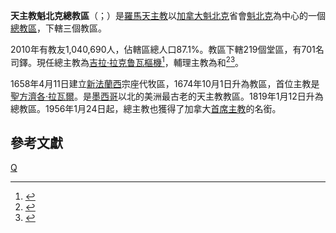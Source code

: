 {{Refimprove|time=2019-11-26T13:07:58+00:00}}
{{NoteTA
|1=zh-hant:瑪爾定; zh-hans:玛尔定; zh-hk:瑪定;
}}
{{Infobox Roman Catholic diocese 
|jurisdiction     = 總教區
|name             = 魁北克
|latin= Archidioecesis Quebecensis
|border = catholic
|image =Basilique-Cathédrale Notre-Dame Québec.JPG
|caption = 魁北克聖母聖殿主教座堂
|location = [[加拿大|加拿大]] 
|territory =
|population = 1,040,690
|rite = [[罗马礼|罗马礼]]
|patron = [[聖亞納|聖亞納]]
|province = 
|established = 1674年
|cathedral = [[魁北克聖母聖殿主教座堂|魁北克聖母聖殿主教座堂]]
|co-cathedral =
|leadership = 總主教 
|website = http://www.diocesequebec.qc.ca/
|pope = {{incumbent pope}}
|metropolitan = [[吉拉·拉克鲁瓦|吉拉·拉克鲁瓦]]
|coadjutor archbishop = 
|auxiliary = {{link-de|馬爾谷·佩爾沙|Marc Pelchat}}<br />{{link-fr|瑪定·拉利伯爾特|Martin Laliberté}}
|emeritus = 
}}
'''天主教魁北克總教區'''（{{lang-la|Archidioecesis Quebecensis}}；{{lang-fr|Archidiocèse de Québec}}）是[[羅馬天主教|羅馬天主教]]以[[加拿大|加拿大]][[魁北克|魁北克]]省會[[魁北克市|魁北克]]為中心的一個[[總教區|總教區]]，下轄三個教區。

2010年有教友1,040,690人，佔轄區總人口87.1%。教區下轄219個堂區，有701名司鐸。現任總主教為[[吉拉·拉克鲁瓦|吉拉·拉克鲁瓦]][[樞機|樞機]]<ref>{{cite web |title=LACROIX Card. Gérald Cyprien, I.S.P.X. |url=https://press.vatican.va/content/salastampa/en/documentation/cardinali_biografie/cardinali_bio_lacroix_gc.html |publisher=Holy See Press Office |accessdate=2019-07-20 |archiveurl=https://web.archive.org/web/20190720104312/https://press.vatican.va/content/salastampa/en/documentation/cardinali_biografie/cardinali_bio_lacroix_gc.html |archivedate=2019-07-20 |language=en |dead-url=no }}</ref>，輔理主教為{{link-de|馬爾谷·佩爾沙|Marc Pelchat}}和{{link-fr|瑪定·拉利伯爾特|Martin Laliberté}}<ref>{{cite press release |title=Other Pontifical Acts, 25.10.2016 |url=https://press.vatican.va/content/salastampa/en/bollettino/pubblico/2016/10/25/161025e.html |publisher=Holy See Press Office |accessdate=2019-11-26 |archiveurl=https://web.archive.org/web/20191126130645/https://press.vatican.va/content/salastampa/en/bollettino/pubblico/2016/10/25/161025e.html |archivedate=2019-11-26 |language=en |date=2016-10-25 |dead-url=no }}</ref><ref>{{cite press release |title=Resignations and Appointments, 25.11.2019 |url=https://press.vatican.va/content/salastampa/en/bollettino/pubblico/2019/11/25/191125a.html |publisher=Holy See Press Office |accessdate=2019-11-26 |archiveurl=https://web.archive.org/web/20191126124759/https://press.vatican.va/content/salastampa/en/bollettino/pubblico/2019/11/25/191125a.html |archivedate=2019-11-26 |language=en |date=2019-11-25 |dead-url=no }}</ref>。

1658年4月11日建立[[新法蘭西|新法蘭西]]宗座代牧區，1674年10月1日升為教區，首位主教是[[方濟各·拉瓦爾|聖方濟各·拉瓦爾]]。是[[墨西哥|墨西哥]]以北的美洲最古老的天主教教區。1819年1月12日升為總教區。1956年1月24日起，總主教也獲得了加拿大[[首席主教|首席主教]]的名銜。

== 參考文獻 ==
{{reflist}}

{{加拿大天主教教區}}

[[Category:加拿大天主教教區|Q]]
